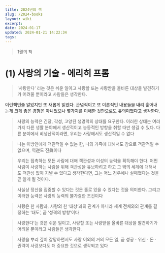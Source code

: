 ```yaml
---
title: 2024년의 책
slug: /2024-books
layout: wiki
excerpt: 
date: 2024-01-17
updated: 2024-01-21 14:22:34
tags:
---
```


> 1월의 책

# (1) 사랑의 기술 - 에리히 프롬 


> '사랑한다' 라는 것은 쉬운 일이고 사랑할 또는 사랑받을 올바른 대상을 발견하기가 어려울 뿐이라고 사람들은 생각한다. 


이런책인줄 알았지만 또 새롭게 읽었다. 관념적이고 또 이론적인 내용들을 내리 훑어내는게 크게 좋은 경험은 아니었으나 몇가지를 이해한 것만으로도 유의미했다고 생각한다.


> 사랑의 능력은 긴장, 각성, 고양된 생명력의 상태를 요구한다. 이러한 상태는 여러 가지 다른 생활 분야에서 생산적이고 능동적인 방향을 취할 때만 생길 수 있다. 다른 분야에서 비생산적이라면, 우리는 사랑에서도 생산적일 수 없다 
  
> 나는 이방인에게 객관적일 수 없는 한, 나의 가족에 대해서도 참으로 객관적일 수 없으며, 역逆도 진眞이다 

> 우리는 접촉하는 모든 사람에 대해 객관성과 이성의 능력을 획득해야 한다. 어떤 사람이 사랑하는 사람을 위해 객관성을 유보하려고 하고 그 밖의 세계에 대해서도 객관성 없이 지낼 수 있다고 생각한다면, 그는 어느 경우에나 실패했다는 것을 곧 알게 될 것이다. 

> 사실상 정신을 집중할 수 있다는 것은 홀로 있을 수 있다는 것을 의미한다. 그리고 이러한 능력은 사랑의 능력의 불가결한 조건이다 

> 사랑은 한 사람과, 사랑의 한 ‘대상’과의 관계가 아니라 세계 전체와의 관계를 결정하는 ‘태도’, 곧 ‘성격의 방향’이다 

> 사랑한다’는 것은 쉬운 일이고, 사랑할 또는 사랑받을 올바른 대상을 발견하기가 어려울 뿐이라고 사람들은 생각한다. 

> 사랑을 뿌리 깊이 갈망하면서도 사랑 이외의 거의 모든 일, 곧 성공ㆍ위신ㆍ돈ㆍ권력이 사랑보다도 더 중요한 것으로 생각되고 있다
